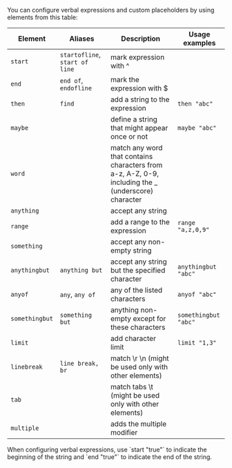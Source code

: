 
You can configure verbal expressions and custom placeholders by using elements from this table:

| **Element**    | **Aliases**                    | **Description**                                                                                    | **Usage examples**   |
|----------------|--------------------------------|----------------------------------------------------------------------------------------------------|----------------------|
| `start`        | `startofline`, `start of line` | mark expression with ^                                                                             |                      |
| `end`          | `end of`, `endofline`          | mark the expression with $                                                                         |                      |
| `then`         | `find`                         | add a string to the expression                                                                     | `then "abc"`         |
| `maybe`        |                                | define a string that might appear once or not                                                      | `maybe "abc"`        |
| `word`         |                                | match any word that contains characters from a-z, A-Z, 0-9, including the _ (underscore) character |                      |
| `anything`     |                                | accept any string                                                                                  |                      |
| `range`        |                                | add a range to the expression                                                                      | `range "a,z,0,9"`    |
| `something`    |                                | accept any non-empty string                                                                        |                      |
| `anythingbut`  | `anything but`                 | accept any string but the specified character                                                      | `anythingbut "abc"`  |
| `anyof`        | `any`, `any of`                | any of the listed characters                                                                       | `anyof "abc"`        |
| `somethingbut` | `something but`                | anything non-empty except for these characters                                                     | `somethingbut "abc"` |
| `limit`        |                                | add character limit                                                                                | `limit "1,3"`        |
| `linebreak`    | `line break, br`               | match \r \n (might be used only with other elements)                                               |                      |
| `tab`          |                                | match tabs \t (might be used only with other elements)                                             |                      |
| `multiple`     |                                | adds the multiple modifier                                                                         |                      |

<Aside type="tip">
  When configuring verbal expressions, use `start "true"` to indicate the beginning of the string and `end "true"` to indicate the end of the string.
</Aside>

<LinkCard
  title="Try Verbal Expressions GPT"
  description="Helps with Verbal Expressions development in Crowdin."
  href="https://chat.openai.com/g/g-NdFRRXHwm-crowdin-verbal-expressions-maker"
  target="_blank"
/>
